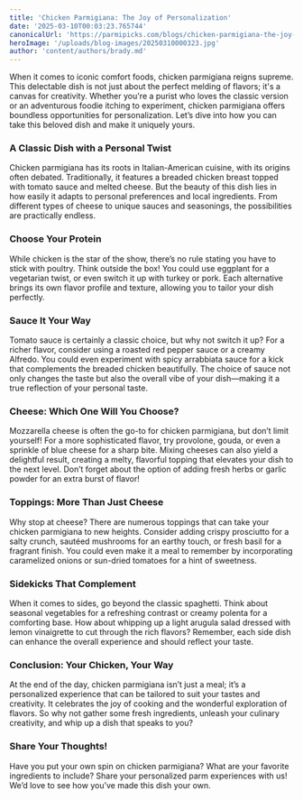```yaml
---
title: 'Chicken Parmigiana: The Joy of Personalization'
date: '2025-03-10T00:03:23.765744'
canonicalUrl: 'https://parmipicks.com/blogs/chicken-parmigiana-the-joy-of-personalization'
heroImage: '/uploads/blog-images/20250310000323.jpg'
author: 'content/authors/brady.md'
---
```


When it comes to iconic comfort foods, chicken parmigiana reigns supreme. This delectable dish is not just about the perfect melding of flavors; it's a canvas for creativity. Whether you're a purist who loves the classic version or an adventurous foodie itching to experiment, chicken parmigiana offers boundless opportunities for personalization. Let’s dive into how you can take this beloved dish and make it uniquely yours.

### A Classic Dish with a Personal Twist

Chicken parmigiana has its roots in Italian-American cuisine, with its origins often debated. Traditionally, it features a breaded chicken breast topped with tomato sauce and melted cheese. But the beauty of this dish lies in how easily it adapts to personal preferences and local ingredients. From different types of cheese to unique sauces and seasonings, the possibilities are practically endless.

### Choose Your Protein

While chicken is the star of the show, there’s no rule stating you have to stick with poultry. Think outside the box! You could use eggplant for a vegetarian twist, or even switch it up with turkey or pork. Each alternative brings its own flavor profile and texture, allowing you to tailor your dish perfectly.

### Sauce It Your Way

Tomato sauce is certainly a classic choice, but why not switch it up? For a richer flavor, consider using a roasted red pepper sauce or a creamy Alfredo. You could even experiment with spicy arrabbiata sauce for a kick that complements the breaded chicken beautifully. The choice of sauce not only changes the taste but also the overall vibe of your dish—making it a true reflection of your personal taste.

### Cheese: Which One Will You Choose?

Mozzarella cheese is often the go-to for chicken parmigiana, but don’t limit yourself! For a more sophisticated flavor, try provolone, gouda, or even a sprinkle of blue cheese for a sharp bite. Mixing cheeses can also yield a delightful result, creating a melty, flavorful topping that elevates your dish to the next level. Don’t forget about the option of adding fresh herbs or garlic powder for an extra burst of flavor!

### Toppings: More Than Just Cheese

Why stop at cheese? There are numerous toppings that can take your chicken parmigiana to new heights. Consider adding crispy prosciutto for a salty crunch, sautéed mushrooms for an earthy touch, or fresh basil for a fragrant finish. You could even make it a meal to remember by incorporating caramelized onions or sun-dried tomatoes for a hint of sweetness.

### Sidekicks That Complement

When it comes to sides, go beyond the classic spaghetti. Think about seasonal vegetables for a refreshing contrast or creamy polenta for a comforting base. How about whipping up a light arugula salad dressed with lemon vinaigrette to cut through the rich flavors? Remember, each side dish can enhance the overall experience and should reflect your taste.

### Conclusion: Your Chicken, Your Way

At the end of the day, chicken parmigiana isn’t just a meal; it’s a personalized experience that can be tailored to suit your tastes and creativity. It celebrates the joy of cooking and the wonderful exploration of flavors. So why not gather some fresh ingredients, unleash your culinary creativity, and whip up a dish that speaks to you?

### Share Your Thoughts!

Have you put your own spin on chicken parmigiana? What are your favorite ingredients to include? Share your personalized parm experiences with us! We’d love to see how you’ve made this dish your own.
 